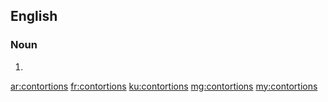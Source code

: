==English==

===Noun===
{{head|en|plural}}

# {{plural of|contortion|lang=en}}

[[ar:contortions]]
[[fr:contortions]]
[[ku:contortions]]
[[mg:contortions]]
[[my:contortions]]